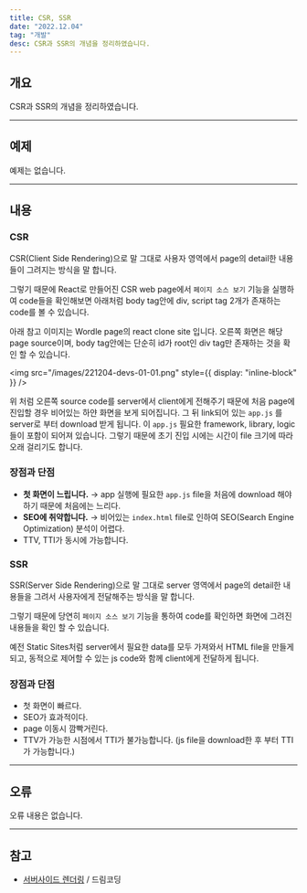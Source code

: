 ```yaml
---
title: CSR, SSR
date: "2022.12.04"
tag: "개발"
desc: CSR과 SSR의 개념을 정리하였습니다.
---
```


## 개요

CSR과 SSR의 개념을 정리하였습니다.

---

## 예제

예제는 없습니다.

---

## 내용

### CSR

CSR(Client Side Rendering)으로 말 그대로 사용자 영역에서 page의 detail한 내용들이 그려지는 방식을 말 합니다.

그렇기 때문에 React로 만들어진 CSR web page에서 `페이지 소스 보기` 기능을 실행하여 code들을 확인해보면 아래처럼 body tag안에 div, script tag 2개가 존재하는 code를 볼 수 있습니다.

아래 참고 이미지는 Wordle page의 react clone site 입니다. 오른쪽 화면은 해당 page source이며, body tag안에는 단순히 id가 root인 div tag만 존재하는 것을 확인 할 수 있습니다.

<img src="/images/221204-devs-01-01.png" style={{ display: "inline-block" }} />

위 처럼 오른쪽 source code를 server에서 client에게 전해주기 때문에 처음 page에 진입할 경우 비어있는 하얀 화면을 보게 되어집니다. 그 뒤 link되어 있는 `app.js` 를 server로 부터 download 받게 됩니다. 이 `app.js` 필요한 framework, library, logic들이 포함이 되어져 있습니다. 그렇기 때문에 초기 진입 시에는 시간이 file 크기에 따라 오래 걸리기도 합니다.

### 장점과 단점

- **첫 화면이 느립니다.** → app 실행에 필요한 `app.js` file을 처음에 download 해야하기 때문에 처음에는 느리다.
- **SEO에 취약합니다.** → 비어있는 `index.html` file로 인하여 SEO(Search Engine Optimization) 분석이 어렵다.
- TTV, TTI가 동시에 가능합니다.

### SSR

SSR(Server Side Rendering)으로 말 그대로 server 영역에서 page의 detail한 내용들을 그려서 사용자에게 전달해주는 방식을 말 합니다.

그렇기 때문에 당연히 `페이지 소스 보기` 기능을 통하여 code를 확인하면 화면에 그려진 내용들을 확인 할 수 있습니다.

예전 Static Sites처럼 server에서 필요한 data를 모두 가져와서 HTML file을 만들게 되고, 동적으로 제어할 수 있는 js code와 함께 client에게 전달하게 됩니다.

### 장점과 단점

- 첫 화면이 빠르다.
- SEO가 효과적이다.
- page 이동시 깜빡거린다.
- TTV가 가능한 시점에서 TTI가 불가능합니다. (js file을 download한 후 부터 TTI가 가능합니다.)

---

## 오류

오류 내용은 없습니다.

---

## 참고

- [서버사이드 렌더링](https://www.youtube.com/watch?v=iZ9csAfU5Os) / 드림코딩
